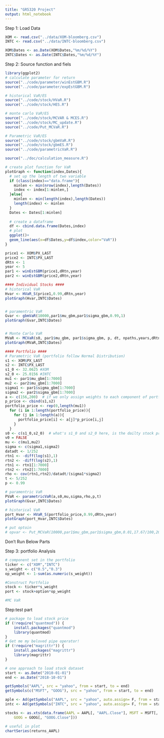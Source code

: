 ```yaml
---
title: "GR5320 Project"
output: html_notebook
---
```



Step 1: Load Data

```r
XOM <- read.csv("../data/XOM-bloomberg.csv")
INTC <- read.csv("../data/INTC-bloomberg.csv")

XOM$Dates <- as.Date(XOM$Dates,"%m/%d/%Y")
INTC$Dates <- as.Date(INTC$Dates,"%m/%d/%Y")
```

Step 2: Source function and fiels 
```r
library(ggplot2)
# calculate parameter for return
source("../code/parameter/winEstGBM.R")
source("../code/parameter/expEstGBM.R")

# historical VaR/ES
source("../code/stock/HVaR.R")
source("../code/stock/HES.R")

# monte carlo VaR/ES
source("../code/stock/MCVAR & MCES.R")
source("../code/stock/MC_update.R")
source("../code/Put_MCVaR.R")

# Parametric VaR/ES
source("../code/stock/gbmVaR.R")
source("../code/stock/gbmES.R")
source("../code/parametricVaR.R")

source("../doc/calculation_measure.R")
```


```r
# create plot function for VaR
plotGraph <- function(index,Dates){
  # set up the length of two variable
  if (class(index)=="data.frame"){
    minlen <- min(nrow(index),length(Dates))
    index <- index[1:minlen,]
  }else{
    minlen <- min(length(index),length(Dates))
    length(index) <- minlen
  }
  Dates <- Dates[1:minlen]
  
  # create a dataframe
  df <- cbind.data.frame(Dates,index)
  # plot
  ggplot()+
  geom_line(aes(x=df$Dates,y=df$index,color="VaR"))
}
```


```r
price1 <- XOM$PX_LAST
price2 <- INTC$PX_LAST
dRtn <- 1
year <- 5
par1 <- winEstGBM(price1,dRtn,year)
par2 <- winEstGBM(price2,dRtn,year)

#### Individual Stocks ####
# historical VaR  
Hvar <- HVaR_S(price1,0.99,dRtn,year)
plotGraph(Hvar,INTC$Dates)


# paramentric VaR
Gvar <- gbmVaR(10000,par1$mu_gbm,par1$sigma_gbm,0.99,1)
plotGraph(Gvar,INTC$Dates)


# Monte Carlo VaR
MVaR <- MCVaR(s0, par1$mu_gbm, par1$sigma_gbm, p, dt, npaths,years,dRtn)
plotGraph(MVaR,INTC$Dates)

#### Portfolio ####
# Parametric VaR (portfolio follow Normal Distribution)
s1 <- XOM$PX_LAST
s2 <- INTC$PX_LAST
s1_0 <- 32.0625 #XOM
s2_0 <- 25.0156 #INTC
mu1 <- par1$mu_gbm[1:7000]
mu2 <- par2$mu_gbm[1:7000]
sigma1 <- par1$sigma_gbm[1:7000]
sigma2 <- par2$sigma_gbm[1:7000]
a <- c(156,200)  # if we only assign weights to each component of portfolio? how to decide position here?
p_price <- cbind(s1,s2)
portfolio_price <- rep(0,length(mu1))
  for (i in 1:length(portfolio_price)){
    for (j in 1:length(a)){
      portfolio_price[i] <- a[j]*p_price[i,j]
    }
  }
s0 <- c(s1_0,s2_0)  # what's s1_0 and s2_0 here, is the dailty stock price?
v0 = FALSE
mu <- c(mu1,mu2)
sigma <- c(sigma1,sigma2)
datadt <- 1/252
rtn1 <- -diff(log(s1),1)
rtn2 <- -diff(log(s2),1)
rtn1 <- rtn1[1:7000]
rtn2 <- rtn2[1:7000]
rho <- cov(rtn1,rtn2)/datadt/(sigma1*sigma2)
t <- 5/252
p <- 0.99

# paramentric VaR
PVaR <- parametricVaR(a,s0,mu,sigma,rho,p,t)
plotGraph(Gvar,INTC$Dates)

# historical VaR  
port_Hvar <- HVaR_S(portfolio_price,0.99,dRtn,year)
plotGraph(port_Hvar,INTC$Dates)

# put optoin
# opvar <- Put_MCVaR(10000,par1$mu_gbm,par1$sigma_gbm,0.01,17.67/100,2085.18,1,100,90,0.99,5,10)  # n?
```


#################################### Don't Run Below Parts #################
Step 3: portfolio Analysis
```r
# component set in the portfolio
ticker <- c("XOM","INTC")
s_weight <- c("0.5","0.3")
op_weight <- 1-sum(as.numeric(s_weight))

#Construct Portfolio
stock <- ticker*s_weight
port <- stock+option*op_weight

#MC VaR

```



#########################################################
Step:test part
```r
# package to load stock price
if (!require("quantmod")) {
    install.packages("quantmod")
    library(quantmod)
}
# Get me my beloved pipe operator!
if (!require("magrittr")) {
    install.packages("magrittr")
    library(magrittr)
}
```

```r
# one approach to load stock dataset
start <- as.Date("2010-01-01")
end <- as.Date("2018-10-01")

getSymbols("AAPL", src = "yahoo", from = start, to = end)
getSymbols(c("MSFT", "GOOG"), src = "yahoo", from = start, to = end)

aple <- Ad(getSymbols("AAPL", src = "yahoo", auto.assign= F, from = start))
intc <- Ad(getSymbols("INTC", src = "yahoo", auto.assign= F, from = start))

stocks <- as.xts(data.frame(AAPL = AAPL[, "AAPL.Close"], MSFT = MSFT[, "MSFT.Close"], 
    GOOG = GOOG[, "GOOG.Close"]))

# useful in plot
chartSeries(returns_AAPL)

```


